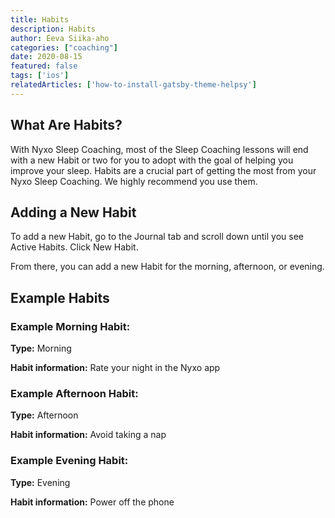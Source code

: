 ```yaml
---
title: Habits
description: Habits
author: Eeva Siika-aho
categories: ["coaching"]
date: 2020-08-15
featured: false
tags: ['ios']
relatedArticles: ['how-to-install-gatsby-theme-helpsy']
---
```


## What Are Habits?
With Nyxo Sleep Coaching, most of the Sleep Coaching lessons will end with a new Habit or two for you to adopt with the goal of helping you improve your sleep. Habits are a crucial part of getting the most from your Nyxo Sleep Coaching. We highly recommend you use them.

## Adding a New Habit
To add a new Habit, go to the Journal tab and scroll down until you see Active Habits. Click New Habit.

From there, you can add a new Habit for the morning, afternoon, or evening. 

## Example Habits

### Example Morning Habit:
**Type:** Morning

**Habit information:** Rate your night in the Nyxo app

### Example Afternoon Habit:
**Type:** Afternoon

**Habit information:**  Avoid taking a nap

### Example Evening Habit:
**Type:** Evening

**Habit information:**  Power off the phone
